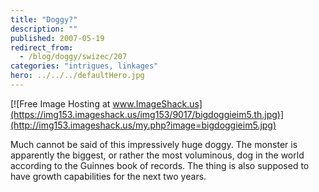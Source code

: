 ```yaml
---
title: "Doggy?"
description: ""
published: 2007-05-19
redirect_from:
  - /blog/doggy/swizec/207
categories: "intrigues, linkages"
hero: ../../../defaultHero.jpg
---
```


[![Free Image Hosting at www.ImageShack.us](https://img153.imageshack.us/img153/9017/bigdoggieim5.th.jpg)](http://img153.imageshack.us/my.php?image=bigdoggieim5.jpg)

Much cannot be said of this impressively huge doggy. The monster is apparently the biggest, or rather the most voluminous, dog in the world according to the Guinnes book of records. The thing is also supposed to have growth capabilities for the next two years.
